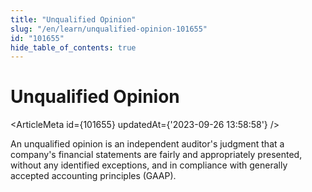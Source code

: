 ```yaml
---
title: "Unqualified Opinion"
slug: "/en/learn/unqualified-opinion-101655"
id: "101655"
hide_table_of_contents: true
---
```



# Unqualified Opinion

<ArticleMeta id={101655} updatedAt={'2023-09-26 13:58:58'} />
<div className='border-solid border-b border-t-0 my-4 border-[var(--ifm-color-gray-300)]' />

An unqualified opinion is an independent auditor's judgment that a company's financial statements are fairly and appropriately presented, without any identified exceptions, and in compliance with generally accepted accounting principles (GAAP).
